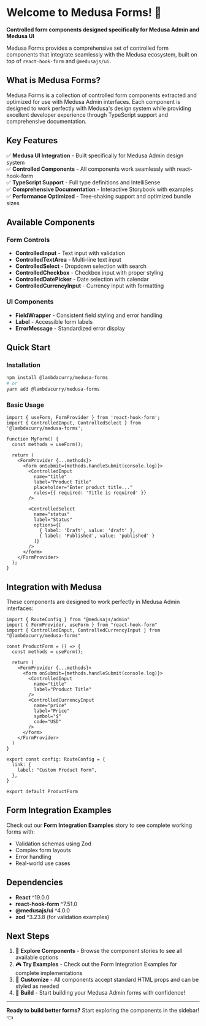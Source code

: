 # Welcome to Medusa Forms! 🎯

**Controlled form components designed specifically for Medusa Admin and Medusa UI**

Medusa Forms provides a comprehensive set of controlled form components that integrate seamlessly with the Medusa ecosystem, built on top of `react-hook-form` and `@medusajs/ui`.

## What is Medusa Forms?

Medusa Forms is a collection of controlled form components extracted and optimized for use with Medusa Admin interfaces. Each component is designed to work perfectly with Medusa's design system while providing excellent developer experience through TypeScript support and comprehensive documentation.

## Key Features

✅ **Medusa UI Integration** - Built specifically for Medusa Admin design system  
✅ **Controlled Components** - All components work seamlessly with react-hook-form  
✅ **TypeScript Support** - Full type definitions and IntelliSense  
✅ **Comprehensive Documentation** - Interactive Storybook with examples  
✅ **Performance Optimized** - Tree-shaking support and optimized bundle sizes  

## Available Components

### Form Controls
- **ControlledInput** - Text input with validation
- **ControlledTextArea** - Multi-line text input  
- **ControlledSelect** - Dropdown selection with search
- **ControlledCheckbox** - Checkbox input with proper styling
- **ControlledDatePicker** - Date selection with calendar
- **ControlledCurrencyInput** - Currency input with formatting

### UI Components
- **FieldWrapper** - Consistent field styling and error handling
- **Label** - Accessible form labels
- **ErrorMessage** - Standardized error display

## Quick Start

### Installation

```bash
npm install @lambdacurry/medusa-forms
# or
yarn add @lambdacurry/medusa-forms
```

### Basic Usage

```tsx
import { useForm, FormProvider } from 'react-hook-form';
import { ControlledInput, ControlledSelect } from '@lambdacurry/medusa-forms';

function MyForm() {
  const methods = useForm();

  return (
    <FormProvider {...methods}>
      <form onSubmit={methods.handleSubmit(console.log)}>
        <ControlledInput
          name="title"
          label="Product Title"
          placeholder="Enter product title..."
          rules={{ required: 'Title is required' }}
        />
        
        <ControlledSelect
          name="status"
          label="Status"
          options={[
            { label: 'Draft', value: 'draft' },
            { label: 'Published', value: 'published' }
          ]}
        />
      </form>
    </FormProvider>
  );
}
```

## Integration with Medusa

These components are designed to work perfectly in Medusa Admin interfaces:

```tsx
import { RouteConfig } from "@medusajs/admin"
import { FormProvider, useForm } from "react-hook-form"
import { ControlledInput, ControlledCurrencyInput } from "@lambdacurry/medusa-forms"

const ProductForm = () => {
  const methods = useForm();
  
  return (
    <FormProvider {...methods}>
      <form onSubmit={methods.handleSubmit(console.log)}>
        <ControlledInput
          name="title"
          label="Product Title"
        />
        <ControlledCurrencyInput
          name="price"
          label="Price"
          symbol="$"
          code="USD"
        />
      </form>
    </FormProvider>
  )
}

export const config: RouteConfig = {
  link: {
    label: "Custom Product Form",
  },
}

export default ProductForm
```

## Form Integration Examples

Check out our **Form Integration Examples** story to see complete working forms with:
- Validation schemas using Zod
- Complex form layouts
- Error handling
- Real-world use cases

## Dependencies

- **React** ^19.0.0
- **react-hook-form** ^7.51.0  
- **@medusajs/ui** ^4.0.0
- **zod** ^3.23.8 (for validation examples)

## Next Steps

1. 📖 **Explore Components** - Browse the component stories to see all available options
2. 🎮 **Try Examples** - Check out the Form Integration Examples for complete implementations  
3. 🔧 **Customize** - All components accept standard HTML props and can be styled as needed
4. 🚀 **Build** - Start building your Medusa Admin forms with confidence!

---

**Ready to build better forms?** Start exploring the components in the sidebar! 👈
